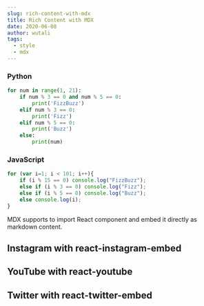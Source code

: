 ```yaml
---
slug: rich-content-with-mdx
title: Rich Content with MDX
date: 2020-06-08
author: wutali
tags:
  - style
  - mdx
---
```


### Python

```python
for num in range(1, 21):
    if num % 3 == 0 and num % 5 == 0:
        print('FizzBuzz')
    elif num % 3 == 0:
        print('Fizz')
    elif num % 5 == 0:
        print('Buzz')
    else:
        print(num)
```

### JavaScript

```javascript
for (var i=1; i < 101; i++){
    if (i % 15 == 0) console.log("FizzBuzz");
    else if (i % 3 == 0) console.log("Fizz");
    else if (i % 5 == 0) console.log("Buzz");
    else console.log(i);
}
```

MDX supports to import React component and embed it directly as markdown content.

## Instagram with react-instagram-embed


<p>
  <InstagramEmbed
    url="https://instagr.am/p/Zw9o4/"
    maxWidth={320}
    hideCaption={true}
  />
</p>

## YouTube with react-youtube


<p>
  <YouTube videoId={"2g811Eo7K8U"} containerClassName={"youtube-container"} />
</p>

## Twitter with react-twitter-embed


<p>
  <TwitterTweetEmbed tweetId={"933354946111705097"} />
</p>
